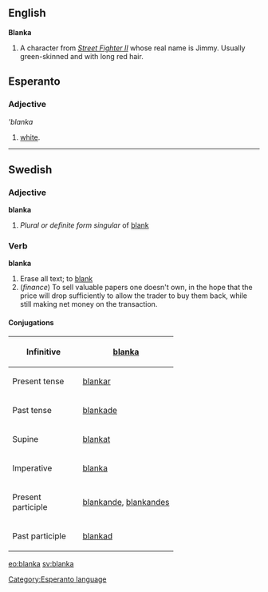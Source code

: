 
==English==
{{Wikipedia}}
'''Blanka'''

#A character from ''[[w:Street_Fighter_II|Street Fighter II]]'' whose real name is Jimmy. Usually green-skinned and with long red hair.

==Esperanto==
===Adjective===
'''blanka''
# [[white]].

{{Universala Vortaro}}
----
==Swedish==
===Adjective===
'''blanka'''

#''Plural or definite form singular'' of [[blank#Swedish|blank]]

===Verb===
'''blanka'''

#Erase all text; to [[blank#Verb|blank]]
#(''finance'') To sell valuable papers one doesn't own, in the hope that the price will drop sufficiently to allow the trader to buy them back, while still making net money on the transaction.

====Conjugations====
{| border=1 cellspacing=0
|- align=center
! width=125 bgcolor="#FFFFF0" | Infinitive
| [[blanka]]
|- align=center
! width=125 bgcolor="#FFFFF0" | Present tense
| [[blankar]]
|- align=center
! width=125 bgcolor="#FFFFF0" | Past tense
| [[blankade]]
|- align=center
! width=125 bgcolor="#FFFFF0" | Supine
| [[blankat]]
|- align=center
! width=125 bgcolor="#FFFFF0" | Imperative
| [[blanka]]
|- align=center
! width=125 bgcolor="#FFFFF0" | Present participle
| colspan=2 | [[blankande]], [[blankandes]]
|- align=center
! width=125 bgcolor="#FFFFF0" | Past participle
| colspan=2 | [[blankad]]
|}

[[eo:blanka]] [[sv:blanka]]
[[Category:Esperanto language]]